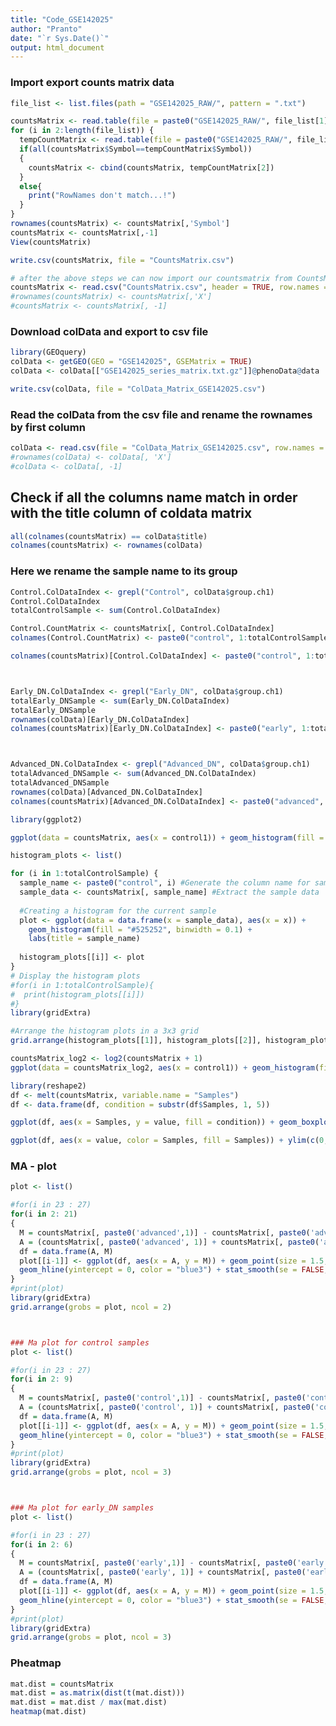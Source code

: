 ```yaml
---
title: "Code_GSE142025"
author: "Pranto"
date: "`r Sys.Date()`"
output: html_document
---
```



### Import export counts matrix data
```r
file_list <- list.files(path = "GSE142025_RAW/", pattern = ".txt")

countsMatrix <- read.table(file = paste0("GSE142025_RAW/", file_list[1]), header = TRUE)
for (i in 2:length(file_list)) {
  tempCountMatrix <- read.table(file = paste0("GSE142025_RAW/", file_list[i]), header = TRUE)
  if(all(countsMatrix$Symbol==tempCountMatrix$Symbol))
  {
    countsMatrix <- cbind(countsMatrix, tempCountMatrix[2])
  }
  else{
    print("RowNames don't match...!")
  }
}
rownames(countsMatrix) <- countsMatrix[,'Symbol']
countsMatrix <- countsMatrix[,-1]
View(countsMatrix)

write.csv(countsMatrix, file = "CountsMatrix.csv")

# after the above steps we can now import our countsmatrix from CountsMatrix.csv file directly and rename the rowNames to first columns
countsMatrix <- read.csv("CountsMatrix.csv", header = TRUE, row.names = 1)
#rownames(countsMatrix) <- countsMatrix[,'X']
#countsMatrix <- countsMatrix[, -1]
```

### Download colData and export to csv file
```r
library(GEOquery)
colData <- getGEO(GEO = "GSE142025", GSEMatrix = TRUE)
colData <- colData[["GSE142025_series_matrix.txt.gz"]]@phenoData@data

write.csv(colData, file = "ColData_Matrix_GSE142025.csv")
```
### Read the colData from the csv file and rename the rownames by first column
```r
colData <- read.csv(file = "ColData_Matrix_GSE142025.csv", row.names = 1)
#rownames(colData) <- colData[, 'X']
#colData <- colData[, -1]
```


## Check if all the columns name match in order with the title column of coldata matrix
```r
all(colnames(countsMatrix) == colData$title)
colnames(countsMatrix) <- rownames(colData)
```

### Here we rename the sample name to its group
```r
Control.ColDataIndex <- grepl("Control", colData$group.ch1)
Control.ColDataIndex
totalControlSample <- sum(Control.ColDataIndex)

Control.CountMatrix <- countsMatrix[, Control.ColDataIndex]
colnames(Control.CountMatrix) <- paste0("control", 1:totalControlSample)

colnames(countsMatrix)[Control.ColDataIndex] <- paste0("control", 1:totalControlSample)



Early_DN.ColDataIndex <- grepl("Early_DN", colData$group.ch1)
totalEarly_DNSample <- sum(Early_DN.ColDataIndex)
totalEarly_DNSample
rownames(colData)[Early_DN.ColDataIndex]
colnames(countsMatrix)[Early_DN.ColDataIndex] <- paste0("early", 1:totalEarly_DNSample)



Advanced_DN.ColDataIndex <- grepl("Advanced_DN", colData$group.ch1)
totalAdvanced_DNSample <- sum(Advanced_DN.ColDataIndex)
totalAdvanced_DNSample
rownames(colData)[Advanced_DN.ColDataIndex]
colnames(countsMatrix)[Advanced_DN.ColDataIndex] <- paste0("advanced", 1:totalAdvanced_DNSample)
```

```r
library(ggplot2)

ggplot(data = countsMatrix, aes(x = control1)) + geom_histogram(fill = "#525252", binwidth = 0.1) + labs(title = "control1")

histogram_plots <- list()

for (i in 1:totalControlSample) {
  sample_name <- paste0("control", i) #Generate the column name for sample
  sample_data <- countsMatrix[, sample_name] #Extract the sample data 
  
  #Creating a histogram for the current sample
  plot <- ggplot(data = data.frame(x = sample_data), aes(x = x)) +
    geom_histogram(fill = "#525252", binwidth = 0.1) +
    labs(title = sample_name)
  
  histogram_plots[[i]] <- plot
}
# Display the histogram plots
#for(i in 1:totalControlSample){
#  print(histogram_plots[[i]])
#}
library(gridExtra)

#Arrange the histogram plots in a 3x3 grid
grid.arrange(histogram_plots[[1]], histogram_plots[[2]], histogram_plots[[3]], histogram_plots[[4]], histogram_plots[[5]], histogram_plots[[6]], histogram_plots[[7]], histogram_plots[[8]], histogram_plots[[9]])
```
```r
countsMatrix_log2 <- log2(countsMatrix + 1)
ggplot(data = countsMatrix_log2, aes(x = control1)) + geom_histogram(fill = '#525252', binwidth = 0.01) + labs(title = "control1 of log2")
```


```r
library(reshape2)
df <- melt(countsMatrix, variable.name = "Samples")
df <- data.frame(df, condition = substr(df$Samples, 1, 5))

ggplot(df, aes(x = Samples, y = value, fill = condition)) + geom_boxplot() 
```


```r
ggplot(df, aes(x = value, color = Samples, fill = Samples)) + ylim(c(0, 0.25)) + geom_density(alpha = 0.2, size = 1.25)  + theme(legend.position = "right")
``` 
### MA - plot
```r
plot <- list()

#for(i in 23 : 27)
for(i in 2: 21)
{
  M = countsMatrix[, paste0('advanced',1)] - countsMatrix[, paste0('advanced', i)]
  A = (countsMatrix[, paste0('advanced', 1)] + countsMatrix[, paste0('advanced',i)]) / 2
  df = data.frame(A, M)
  plot[[i-1]] <- ggplot(df, aes(x = A, y = M)) + geom_point(size = 1.5, alpha = 1/5) + 
  geom_hline(yintercept = 0, color = "blue3") + stat_smooth(se = FALSE, method = "loess", color = "red3") + labs(title = paste0("advanced1 vs advanced", i))
}
#print(plot)
library(gridExtra)
grid.arrange(grobs = plot, ncol = 2)



### Ma plot for control samples
plot <- list()

#for(i in 23 : 27)
for(i in 2: 9)
{
  M = countsMatrix[, paste0('control',1)] - countsMatrix[, paste0('control', i)]
  A = (countsMatrix[, paste0('control', 1)] + countsMatrix[, paste0('control',i)]) / 2
  df = data.frame(A, M)
  plot[[i-1]] <- ggplot(df, aes(x = A, y = M)) + geom_point(size = 1.5, alpha = 1/5) + 
  geom_hline(yintercept = 0, color = "blue3") + stat_smooth(se = FALSE, method = "loess", color = "red3") + labs(title = paste0("control1 vs control", i))
}
#print(plot)
library(gridExtra)
grid.arrange(grobs = plot, ncol = 3)



### Ma plot for early_DN samples
plot <- list()

#for(i in 23 : 27)
for(i in 2: 6)
{
  M = countsMatrix[, paste0('early',1)] - countsMatrix[, paste0('early', i)]
  A = (countsMatrix[, paste0('early', 1)] + countsMatrix[, paste0('early',i)]) / 2
  df = data.frame(A, M)
  plot[[i-1]] <- ggplot(df, aes(x = A, y = M)) + geom_point(size = 1.5, alpha = 1/5) + 
  geom_hline(yintercept = 0, color = "blue3") + stat_smooth(se = FALSE, method = "loess", color = "red3") + labs(title = paste0("early1 vs early", i))
}
#print(plot)
library(gridExtra)
grid.arrange(grobs = plot, ncol = 3)
```


### Pheatmap
```r
mat.dist = countsMatrix
mat.dist = as.matrix(dist(t(mat.dist)))
mat.dist = mat.dist / max(mat.dist)
heatmap(mat.dist)
```



